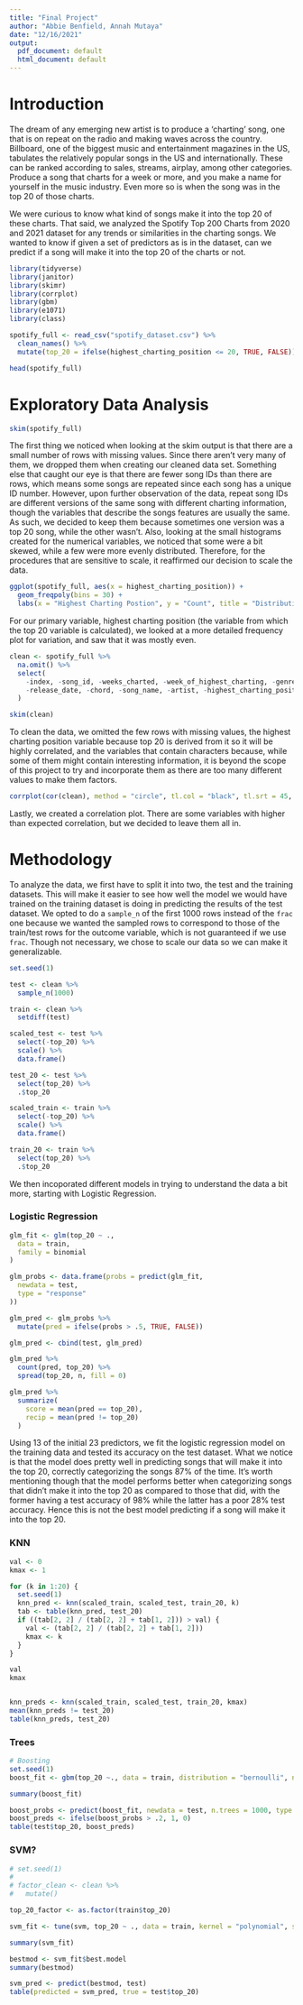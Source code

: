 ```yaml
---
title: "Final Project"
author: "Abbie Benfield, Annah Mutaya"
date: "12/16/2021"
output:
  pdf_document: default
  html_document: default
---
```


# Introduction

The dream of any emerging new artist is to produce a ‘charting’ song, one that is on repeat on the radio and making waves across the country. Billboard, one of the biggest music and entertainment magazines in the US, tabulates the relatively popular songs in the US and internationally. These can be ranked according to sales, streams, airplay, among other categories. Produce a song that charts for a week or more, and you make a name for yourself in the music industry. Even more so is when the song was in the top 20 of those charts. 

We were curious to know what kind of songs make it into the top 20 of these charts. That said, we analyzed the Spotify Top 200 Charts from 2020 and 2021 dataset for any trends or similarities in the charting songs. We wanted to know if given a set of predictors as is in the dataset, can we predict if a song will make it into the top 20 of the charts or not. 


```r
library(tidyverse)
library(janitor)
library(skimr)
library(corrplot)
library(gbm)
library(e1071)
library(class)

spotify_full <- read_csv("spotify_dataset.csv") %>%
  clean_names() %>%
  mutate(top_20 = ifelse(highest_charting_position <= 20, TRUE, FALSE))

head(spotify_full)
```

# Exploratory Data Analysis

```r
skim(spotify_full)
```

The first thing we noticed when looking at the skim output is that there are a small number of rows with missing values. Since there aren't very many of them, we dropped them when creating our cleaned data set. Something else that caught our eye is that there are fewer song IDs than there are rows, which means some songs are repeated since each song has a unique ID number. However, upon further observation of the data, repeat song IDs are different versions of the same song with different charting information, though the variables that describe the songs features are usually the same.  As such, we decided to keep them because sometimes one version was a top 20 song, while the other wasn't. Also, looking at the small histograms created for the numerical variables, we noticed that some were a bit skewed, while a few were more evenly distributed. Therefore, for the procedures that are sensitive to scale, it reaffirmed our decision to scale the data.


```r
ggplot(spotify_full, aes(x = highest_charting_position)) +
  geom_freqpoly(bins = 30) +
  labs(x = "Highest Charting Postion", y = "Count", title = "Distribution of Highest Charting Position")
```

For our primary variable, highest charting position (the variable from which the top 20 variable is calculated), we looked at a more detailed frequency plot for variation, and saw that it was mostly even.

```r
clean <- spotify_full %>%
  na.omit() %>%
  select(
    -index, -song_id, -weeks_charted, -week_of_highest_charting, -genre,
    -release_date, -chord, -song_name, -artist, -highest_charting_position
  )

skim(clean)
```

To clean the data, we omitted the few rows with missing values, the highest charting position variable because top 20 is derived from it so it will be highly correlated, and the variables that contain characters because, while some of them might contain interesting information, it is beyond the scope of this project to try and incorporate them as there are too many different values to make them factors.

```r
corrplot(cor(clean), method = "circle", tl.col = "black", tl.srt = 45, type = "upper")
```
Lastly, we created a correlation plot. There are some variables with higher than expected correlation, but we decided to leave them all in.


# Methodology

To analyze the data, we first have to split it into two, the test and the training datasets. This will make it easier to see how well the model we would have trained on the training dataset is doing in predicting the results of the test dataset. We opted to do a `sample_n` of the first 1000 rows instead of the `frac` one because we wanted the sampled rows to correspond to those of the train/test rows for the outcome variable, which is not guaranteed if we use `frac`. Though not necessary, we chose to scale our data so we can make it generalizable. 

```r
set.seed(1)

test <- clean %>%
  sample_n(1000)

train <- clean %>%
  setdiff(test)

scaled_test <- test %>%
  select(-top_20) %>%
  scale() %>%
  data.frame()

test_20 <- test %>%
  select(top_20) %>%
  .$top_20

scaled_train <- train %>%
  select(-top_20) %>%
  scale() %>%
  data.frame()

train_20 <- train %>%
  select(top_20) %>%
  .$top_20
```


We then incoporated different models in trying to understand the data a bit more, starting with Logistic Regression.

### Logistic Regression

```r
glm_fit <- glm(top_20 ~ .,
  data = train,
  family = binomial
)

glm_probs <- data.frame(probs = predict(glm_fit,
  newdata = test,
  type = "response"
))

glm_pred <- glm_probs %>%
  mutate(pred = ifelse(probs > .5, TRUE, FALSE))

glm_pred <- cbind(test, glm_pred)

glm_pred %>%
  count(pred, top_20) %>%
  spread(top_20, n, fill = 0)

glm_pred %>%
  summarize(
    score = mean(pred == top_20),
    recip = mean(pred != top_20)
  )
```


Using 13 of the initial 23 predictors, we fit the logistic regression model on the training data and tested its accuracy on the test dataset. What we notice is that the model does pretty well in predicting songs that will make it into the top 20, correctly categorizing the songs 87% of the time. It's worth mentioning though that the model performs better when categorizing songs that didn't make it into the top 20 as compared to those that did, with the former having a test accuracy of 98% while the latter has a poor 28% test accuracy. Hence this is not the best model predicting if a song will make it into the top 20.

### KNN

```r
val <- 0
kmax <- 1

for (k in 1:20) {
  set.seed(1)
  knn_pred <- knn(scaled_train, scaled_test, train_20, k)
  tab <- table(knn_pred, test_20)
  if ((tab[2, 2] / (tab[2, 2] + tab[1, 2])) > val) {
    val <- (tab[2, 2] / (tab[2, 2] + tab[1, 2]))
    kmax <- k
  }
}

val
kmax


knn_preds <- knn(scaled_train, scaled_test, train_20, kmax)
mean(knn_preds != test_20)
table(knn_preds, test_20)
```

### Trees

```r
# Boosting
set.seed(1)
boost_fit <- gbm(top_20 ~., data = train, distribution = "bernoulli", n.trees = 1000, shrinkage = .01)

summary(boost_fit)

boost_probs <- predict(boost_fit, newdata = test, n.trees = 1000, type = "response")
boost_preds <- ifelse(boost_probs > .2, 1, 0)
table(test$top_20, boost_preds)
```

### SVM?

```r
# set.seed(1)
# 
# factor_clean <- clean %>% 
#   mutate()

top_20_factor <- as.factor(train$top_20)

svm_fit <- tune(svm, top_20 ~ ., data = train, kernel = "polynomial", scale = FALSE, ranges = list(cost = c(0.01, 0.1, 1, 5, 10, 100)))

summary(svm_fit)

bestmod <- svm_fit$best.model
summary(bestmod)

svm_pred <- predict(bestmod, test)
table(predicted = svm_pred, true = test$top_20)

```
